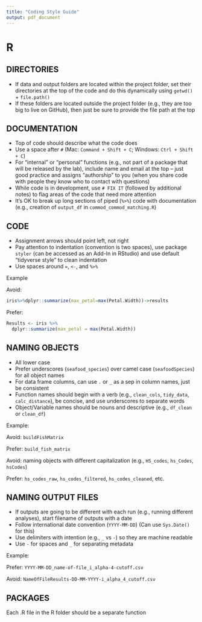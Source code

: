 ```yaml
---
title: "Coding Style Guide"
output: pdf_document
---
```


# R

## DIRECTORIES

-   If data and output folders are located within the project folder, set their directories at the top of the code and do this dynamically using `getwd()` + `file.path()`
-   If these folders are located outside the project folder (e.g., they are too big to live on GitHub), then just be sure to provide the file path at the top

## DOCUMENTATION

-   Top of code should describe what the code does
-   Use a space after `#` (Mac: `Command + Shift + C`; Windows: `Ctrl + Shift + C`)
-   For “internal” or “personal” functions (e.g., not part of a package that will be released by the lab), include name and email at the top – just good practice and assigns “authorship” to you (when you share code with people they know who to contact with questions)
-   While code is in development, use `# FIX IT` (followed by additional notes) to flag areas of the code that need more attention
-   It’s OK to break up long sections of piped (`%>%`) code with documentation (e.g., creation of `output_df` in `commod_commod_matching.R`)

## CODE

-   Assignment arrows should point left, not right
-   Pay attention to indentation (convention is two spaces), use package `styler` (can be accessed as an Add-In in RStudio) and use default “tidyverse style" to clean indentation
-   Use spaces around `=`, `<-`, and `%>%`

Example

Avoid:

```r 
iris%>%dplyr::summarize(max_petal=max(Petal.Width))->results
```

Prefer:

```r
Results <- iris %>% 
  dplyr::summarize(max_petal = max(Petal.Width))
```

## NAMING OBJECTS

-   All lower case
-   Prefer underscores (`seafood_species`) over camel case (`seafoodSpecies`) for all object names
-   For data frame columns, can use `.` or `_` as a sep in column names, just be consistent
-   Function names should begin with a verb (e.g., `clean_cols`, `tidy_data`, `calc_distance`), be concise, and use underscores to separate words
-   Object/Variable names should be nouns and descriptive (e.g., `df_clean` or `clean_df`)

Example:

Avoid: `buildFishMatrix`

Prefer: `build_fish_matrix`

Avoid: naming objects with different capitalization (e.g., `HS_codes`, `hs_Codes`, `hsCodes`)

Prefer: `hs_codes_raw`, `hs_codes_filtered`, `hs_codes_cleaned`, etc.

## NAMING OUTPUT FILES

-   If outputs are going to be different with each run (e.g., running different analyses), start filename of outputs with a date
-   Follow international date convention (`YYYY-MM-DD`) (Can use `Sys.Date()` for this)
-   Use delimiters with intention (e.g., `_` vs `-`) so they are machine readable
-   Use `-` for spaces and `_` for separating metadata

Example:

Prefer: `YYYY-MM-DD_name-of-file_i_alpha-4-cutoff.csv`

Avoid: `NameOfFileResults-DD-MM-YYYY-i_alpha_4_cutoff.csv`

## PACKAGES

Each .R file in the R folder should be a separate function
